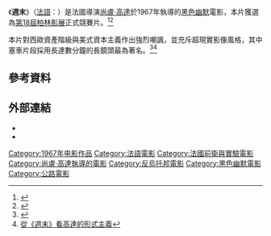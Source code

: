 {{Infobox film
| name = 週末
| original_name = ''Week-end''
| image = 
| caption = 
| director = [[尚盧·高達|尚盧·高達]]
| producer = 
| writer = 尚盧·高達
| narrator = 
| starring = Mireille Darc<br/>Jean Yanne
| cinematography = 
| editing = 
| studio = 
| distributor = 
| released = {{flagicon|France}}1967年12月29日
| runtime = 105分鐘
| country = {{FRA}}
| language = [[法語|法語]]
| budget = $250,000
| gross = 
| followed_by = 
| hk_name = 
| tw_name = 
}}

《'''週末'''》（[[法語|法語]]：'''{{lang|fr|Week-end}}'''）是法國導演[[尚盧·高達|尚盧·高達]]於1967年執導的[[黑色幽默|黑色幽默]]電影，本片獲選為[[柏林影展|第18屆柏林影展]]正式競賽片。<ref name="berlinale 1968">{{cite web |url=http://www.berlinale.de/en/archiv/jahresarchive/1968/01_jahresblatt_1968/01_Jahresblatt_1968.html |title=18th Berlin International Film Festival |accessdate=2009-01-09 |work=berlinale.de |archive-date=2012-12-29 |archive-url=https://www.webcitation.org/6DH3rxVk9?url=http://www.berlinale.de/en/archiv/jahresarchive/1968/01_jahresblatt_1968/01_Jahresblatt_1968.html |dead-url=no }}</ref><ref name="IMDb.com">{{cite web |url=http://www.imdb.com/title/tt0062480/awards |title=Awards for Weekend |accessdate=2009-01-09 |work=IMDb.com |archive-date=2021-02-19 |archive-url=https://web.archive.org/web/20210219053953/https://www.imdb.com/title/tt0062480/awards |dead-url=no }}</ref>

本片對西歐資產階級與美式資本主義作出強烈嘲諷，並充斥超現實影像風格，其中塞車片段採用長達數分鐘的長鏡頭最為著名。<ref>{{Cite web |url=http://www.twfilm.org/Godard/ |title=高達與米耶維勒雙回顧展(台灣) |accessdate=2015-03-25 |archive-date=2015-06-17 |archive-url=https://web.archive.org/web/20150617080714/http://www.twfilm.org/Godard/ |dead-url=no }}</ref><ref>[http://eweekly.atmovies.com.tw/Data/289/22894483/ 從《週末》看高達的形式主義]{{dead link|date=2018年4月 |bot=InternetArchiveBot |fix-attempted=yes }}</ref>

== 參考資料 ==
{{reflist}}

== 外部連結 ==
*{{IMDb title|id=0062480}}
*{{rotten-tomatoes|1034126-weekend}}

{{尚盧·高達執導的電影}}
[[Category:1967年电影作品|Category:1967年电影作品]]
[[Category:法語電影|Category:法語電影]]
[[Category:法國前衛與實驗電影|Category:法國前衛與實驗電影]]
[[Category:尚盧·高達執導的電影|Category:尚盧·高達執導的電影]]
[[Category:反烏托邦電影|Category:反烏托邦電影]]
[[Category:黑色幽默電影|Category:黑色幽默電影]]
[[Category:公路電影|Category:公路電影]]